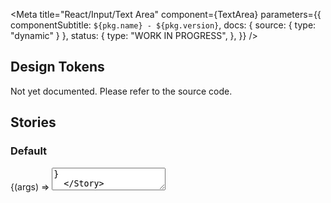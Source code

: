
<Meta
  title="React/Input/Text Area"
  component={TextArea}
  parameters={{
    componentSubtitle: `${pkg.name} - ${pkg.version}`,
    docs: { source: { type: "dynamic" } },
    status: {
      type: "WORK IN PROGRESS",
    },
  }}
/>

<Description markdown={readme} />

## Design Tokens

Not yet documented. Please refer to the source code.

## Stories

### Default

<Canvas>
  <Story
    args={{
      placeholder: "Placeholder",
    }}
    name="Default"
  >
    {(args) => <TextArea {...args} />}
  </Story>
</Canvas>

### Disabled

<Canvas>
  <Story
    args={{
      placeholder: "Placeholder",
      disabled: true,
    }}
    name="Disabled"
  >
    {(args) => <TextArea {...args} />}
  </Story>
</Canvas>

### Invalid input

<Canvas>
  <Story
    args={{
      placeholder: "Placeholder",
      invalid: true,
    }}
    name="Invalid"
  >
    {(args) => <TextArea {...args} />}
  </Story>
</Canvas>

### With descriptive icon

<Canvas>
  <Story
    args={{
      placeholder: "Phone number",
      icon: <CallIcon />,
    }}
    name="With icon"
  >
    {(args) => <TextArea {...args} />}
  </Story>
</Canvas>

<ArgsTable of={TextArea} />
